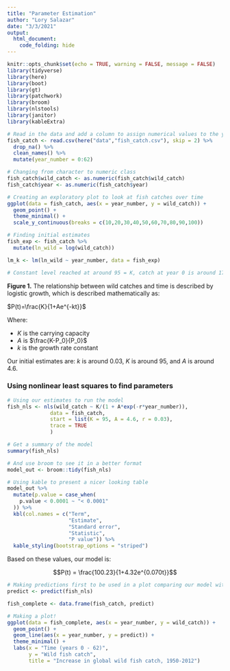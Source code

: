 ```yaml
---
title: "Parameter Estimation"
author: "Lory Salazar"
date: "3/3/2021"
output: 
  html_document:
    code_folding: hide
---
```


```r
knitr::opts_chunk$set(echo = TRUE, warning = FALSE, message = FALSE)
library(tidyverse)
library(here)
library(boot)
library(gt)
library(patchwork)
library(broom)
library(nlstools)
library(janitor)
library(kableExtra)
```

```r
# Read in the data and add a column to assign numerical values to the years
fish_catch <- read.csv(here("data","fish_catch.csv"), skip = 2) %>% 
  drop_na() %>% 
  clean_names() %>% 
  mutate(year_number = 0:62) 

# Changing from character to numeric class
fish_catch$wild_catch <- as.numeric(fish_catch$wild_catch)
fish_catch$year <- as.numeric(fish_catch$year)

```

```r
# Creating an exploratory plot to look at fish catches over time
ggplot(data = fish_catch, aes(x = year_number, y = wild_catch)) +
  geom_point() +
  theme_minimal() +
  scale_y_continuous(breaks = c(10,20,30,40,50,60,70,80,90,100))

# Finding initial estimates 
fish_exp <- fish_catch %>% 
  mutate(ln_wild = log(wild_catch))

lm_k <- lm(ln_wild ~ year_number, data = fish_exp)

# Constant level reached at around 95 = K, catch at year 0 is around 17 so A ~ (95-17)/17 ~ 4.6. lm_k gives us that k = ~0.03.
```

**Figure 1.** The relationship between wild catches and time is described by logistic growth, which is described mathematically as:

$P(t)=\frac{K}{1+Ae^{-kt}}$

Where:

- $K$ is the carrying capacity
- $A$ is $\frac{K-P_0}{P_0}$
- $k$ is the growth rate constant

Our initial estimates are: *k* is around 0.03, *K* is around 95, and *A* is around 4.6. 

### Using nonlinear least squares to find parameters

```r
# Using our estimates to run the model
fish_nls <- nls(wild_catch ~ K/(1 + A*exp(-r*year_number)),
              data = fish_catch,
              start = list(K = 95, A = 4.6, r = 0.03),
              trace = TRUE
              )

# Get a summary of the model
summary(fish_nls)

# And use broom to see it in a better format
model_out <- broom::tidy(fish_nls) 
```


```r
# Using kable to present a nicer looking table
model_out %>% 
  mutate(p.value = case_when(
    p.value < 0.0001 ~ "< 0.0001"
  )) %>% 
  kbl(col.names = c("Term",
                    "Estimate",
                    "Standard error",
                    "Statistic",
                    "P value")) %>% 
  kable_styling(bootstrap_options = "striped") 

```


Based on these values, our model is:

$$P(t) = \frac{100.23}{1+4.32e^{0.070t}}$$

```r
# Making predictions first to be used in a plot comparing our model with the OG data and then binding them
predict <- predict(fish_nls)

fish_complete <- data.frame(fish_catch, predict)

# Making a plot!
ggplot(data = fish_complete, aes(x = year_number, y = wild_catch)) +
  geom_point() +
  geom_line(aes(x = year_number, y = predict)) +
  theme_minimal() +
  labs(x = "Time (years 0 - 62)",
       y = "Wild fish catch",
       title = "Increase in global wild fish catch, 1950-2012")
```

